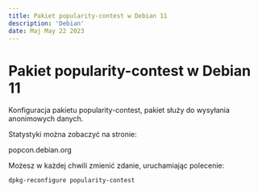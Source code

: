 ```yaml
---
title: Pakiet popularity-contest w Debian 11
description: 'Debian'
date: Maj May 22 2023
---
```


# Pakiet popularity-contest w Debian 11

Konfiguracja pakietu popularity-contest, pakiet służy do wysyłania anonimowych danych.

Statystyki można zobaczyć na stronie:

popcon.debian.org

Możesz w każdej chwili zmienić zdanie, uruchamiając polecenie:

```
dpkg-reconfigure popularity-contest
```